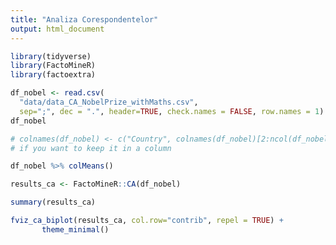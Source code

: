 ```yaml
---
title: "Analiza Corespondentelor"
output: html_document
---
```


```r
library(tidyverse)
library(FactoMineR)
library(factoextra)
```
```r
df_nobel <- read.csv(
  "data/data_CA_NobelPrize_withMaths.csv", 
  sep=";", dec = ".", header=TRUE, check.names = FALSE, row.names = 1)
df_nobel

# colnames(df_nobel) <- c("Country", colnames(df_nobel)[2:ncol(df_nobel)])
# if you want to keep it in a column
```
```r
df_nobel %>% colMeans()
```


```r
results_ca <- FactoMineR::CA(df_nobel)
```
```r
summary(results_ca)
```


```r
fviz_ca_biplot(results_ca, col.row="contrib", repel = TRUE) +
       theme_minimal()
```





